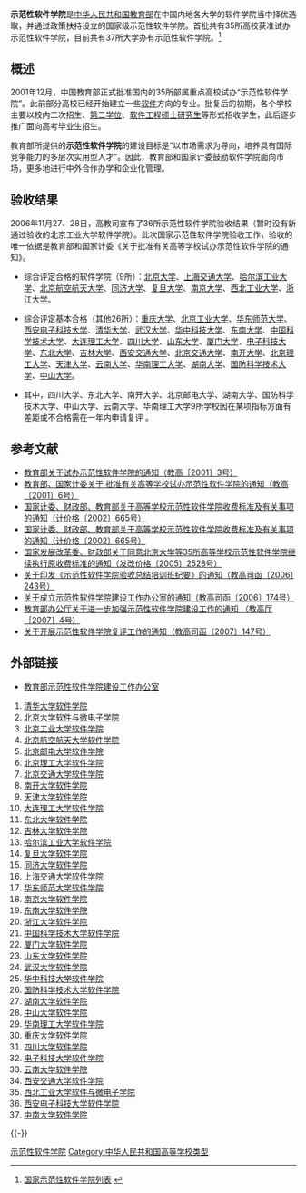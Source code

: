 {{noteTA
|T=zh-hans:示范性软件学院; zh-hant:示範性軟件學院;
|1=zh-hans:软件学院; zh-hant:軟件學院;
}}
'''示范性软件学院'''是[[中华人民共和国教育部|中华人民共和国教育部]]在中国内地各大学的软件学院当中择优选取，并通过政策扶持设立的国家级示范性软件学院。首批共有35所高校获准试办示范性软件学院，目前共有37所大学办有示范性软件学院。<ref>[http://rjb.bjtu.edu.cn/schools.php 国家示范性软件学院列表] {{webarchive|url=https://web.archive.org/web/20100828162323/http://rjb.bjtu.edu.cn/schools.php |date=2010-08-28 }}</ref>

==概述==
2001年12月，中国教育部正式批准国内的35所部属重点高校试办“示范性软件学院”。此前部分高校已经开始建立一些[[软件|软件]]方向的专业。批复后的初期，各个学校主要以校内二次招生、[[第二学位|第二学位]]、[[软件工程|软件工程]][[硕士|硕士]][[研究生|研究生]]等形式招收学生，此后逐步推广面向高考毕业生招生。

教育部所提供的'''示范性软件学院'''的建设目标是“以市场需求为导向，培养具有国际竞争能力的多层次实用型人才”。因此，教育部和国家计委鼓励软件学院面向市场，更多地进行中外合作办学和企业化管理。

==验收结果==
2006年11月27、28日，高教司宣布了36所示范性软件学院验收结果（暂时没有新通过验收的北京工业大学软件学院）。此次国家示范性软件学院验收工作，验收的唯一依据是教育部和国家计委《关于批准有关高等学校试办示范性软件学院的通知》。

* 综合评定合格的软件学院（9所）：[[北京大学|北京大学]]、[[上海交通大学|上海交通大学]]、[[哈尔滨工业大学|哈尔滨工业大学]]、[[北京航空航天大学|北京航空航天大学]]、[[同济大学|同济大学]]、[[复旦大学|复旦大学]]、[[南京大学|南京大学]]、[[西北工业大学|西北工业大学]]、[[浙江大学|浙江大学]]。

* 综合评定基本合格（其他26所）：[[重庆大学|重庆大学]]、[[北京工业大学|北京工业大学]]、[[华东师范大学|华东师范大学]]、[[西安电子科技大学|西安电子科技大学]]、[[清华大学|清华大学]]、[[武汉大学|武汉大学]]、[[华中科技大学|华中科技大学]]、[[东南大学|东南大学]]、[[中国科学技术大学|中国科学技术大学]]、[[大连理工大学|大连理工大学]]、[[四川大学|四川大学]]、[[山东大学|山东大学]]、[[厦门大学|厦门大学]]、[[电子科技大学|电子科技大学]]、[[东北大学|东北大学]]、[[吉林大学|吉林大学]]、[[西安交通大学|西安交通大学]]、[[北京交通大学|北京交通大学]]、[[南开大学|南开大学]]、[[北京理工大学|北京理工大学]]、[[天津大学|天津大学]]、[[云南大学|云南大学]]、[[华南理工大学|华南理工大学]]、[[湖南大学|湖南大学]]、[[国防科学技术大学|国防科学技术大学]]、[[中山大学|中山大学]]。

* 其中，四川大学、东北大学、南开大学、北京邮电大学、湖南大学、国防科学技术大学、中山大学、云南大学、华南理工大学9所学校因在某项指标方面有差距或不合格需在一年内申请复评 。

==参考文献==
<references />
* [https://web.archive.org/web/20100911130239/http://rjb.bjtu.edu.cn/show.php?id=39 教育部关于试办示范性软件学院的通知（教高［2001］3号）]
* [https://web.archive.org/web/20101007204658/http://www.moe.edu.cn/edoas/website18/13/info4013.htm 教育部、国家计委关于 批准有关高等学校试办示范性软件学院的通知（教高〔2001〕6号）]
* [https://web.archive.org/web/20100911130526/http://rjb.bjtu.edu.cn/show.php?id=34 国家计委、财政部、教育部关于高等学校示范性软件学院收费标准及有关事项的通知（计价格〔2002〕665号）]
* [https://web.archive.org/web/20100911130521/http://rjb.bjtu.edu.cn/show.php?id=33 国家计委、财政部、教育部关于高等学校示范性软件学院收费标准及有关事项的通知（计价格〔2002〕665号）]
* [https://web.archive.org/web/20100911130521/http://rjb.bjtu.edu.cn/show.php?id=33 国家发展改革委、财政部关于同意北京大学等35所高等学校示范性软件学院继续执行原收费标准的通知（发改价格〔2005〕2528号）]
* [https://web.archive.org/web/20100911131839/http://rjb.bjtu.edu.cn/show.php?id=31 关于印发《示范性软件学院验收总结培训班纪要》的通知（教高司函〔2006〕243号）]
* [https://web.archive.org/web/20100911130501/http://rjb.bjtu.edu.cn/show.php?id=27 关于成立示范性软件学院建设工作办公室的通知（教高司函〔2006〕174号）]
* [https://web.archive.org/web/20100628061119/http://rjb.bjtu.edu.cn/show.php?id=37 教育部办公厅关于进一步加强示范性软件学院建设工作的通知 （教高厅［2007］4号）]
* [https://web.archive.org/web/20100911130511/http://rjb.bjtu.edu.cn/show.php?id=30 关于开展示范性软件学院复评工作的通知（教高司函〔2007〕147号）]

== 外部链接 ==
* [https://web.archive.org/web/20081226110056/http://rjb.bjtu.edu.cn/ 教育部示范性软件学院建设工作办公室]
#[http://www.thss.tsinghua.edu.cn/ 清华大学软件学院] {{Wayback|url=http://www.thss.tsinghua.edu.cn/ |date=20080116021922 }}
#[https://web.archive.org/web/20190922023527/http://www.ss.pku.edu.cn/ 北京大学软件与微电子学院]
#[http://sse.bjut.edu.cn/ 北京工业大学软件学院] {{Wayback|url=http://sse.bjut.edu.cn/ |date=20071123124806 }}
#[https://web.archive.org/web/20060118052821/http://www.beihangsoft.cn/ 北京航空航天大学软件学院]
#[https://web.archive.org/web/20080409025202/http://www.buptsse.cn/ 北京邮电大学软件学院]
#[https://web.archive.org/web/20090415142123/http://ss.bit.edu.cn/ 北京理工大学软件学院]
#[http://rjxy.njtu.edu.cn/ 北京交通大学软件学院] {{Wayback|url=http://rjxy.njtu.edu.cn/ |date=20071203025733 }}
#[https://web.archive.org/web/20081223222439/http://cs.nku.cn/ 南开大学软件学院]
#[https://web.archive.org/web/20080405153751/http://cs.tju.edu.cn/ 天津大学软件学院]
#[http://ssdut.dlut.edu.cn/ 大连理工大学软件学院] {{Wayback|url=http://ssdut.dlut.edu.cn/ |date=20070920145011 }}
#[http://swc.neu.edu.cn/ 东北大学软件学院] {{Wayback|url=http://swc.neu.edu.cn/ |date=20110720000436 }}
#[https://web.archive.org/web/20071203023034/http://csw.jlu.edu.cn/ 吉林大学软件学院]
#[https://web.archive.org/web/20071116001510/http://software.hit.edu.cn/ 哈尔滨工业大学软件学院]
#[http://www.software.fudan.edu.cn/ 复旦大学软件学院] {{Wayback|url=http://www.software.fudan.edu.cn/ |date=20071113072742 }}
#[https://web.archive.org/web/20080704164540/http://sse.tongji.edu.cn/ 同济大学软件学院]
#[https://web.archive.org/web/20110515152034/http://se.sjtu.edu.cn/ 上海交通大学软件学院]
#[http://www.sei.ecnu.edu.cn/ 华东师范大学软件学院] {{Wayback|url=http://www.sei.ecnu.edu.cn/ |date=20071215071022 }}
#[http://software.nju.edu.cn/ 南京大学软件学院] {{Wayback|url=http://software.nju.edu.cn/ |date=20071125100343 }}
#[http://cose.seu.edu.cn/ 东南大学软件学院] {{Wayback|url=http://cose.seu.edu.cn/ |date=20071014013912 }}
#[http://www.cst.zju.edu.cn/ 浙江大学软件学院] {{Wayback|url=http://www.cst.zju.edu.cn/ |date=20071119063457 }}
#[http://sse.ustc.edu.cn/ 中国科学技术大学软件学院] {{Wayback|url=http://sse.ustc.edu.cn/ |date=20071013003223 }}
#[http://software.xmu.edu.cn/ 厦门大学软件学院] {{Wayback|url=http://software.xmu.edu.cn/ |date=20080706114109 }}
#[http://www.sc.sdu.edu.cn/ 山东大学软件学院] {{Wayback|url=http://www.sc.sdu.edu.cn/ |date=20100825074304 }}
#[http://www.iss.whu.edu.cn/ 武汉大学软件学院] {{Wayback|url=http://www.iss.whu.edu.cn/ |date=20071011025229 }}
#[http://sse.hust.edu.cn/ 华中科技大学软件学院] {{Wayback|url=http://sse.hust.edu.cn/ |date=20071203081935 }}
#[http://www.nudt.edu.cn/rjgc.htm 国防科学技术大学软件学院] {{Wayback|url=http://www.nudt.edu.cn/rjgc.htm |date=20071007051815 }}
#[http://ss.hnu.cn/ 湖南大学软件学院] {{Wayback|url=http://ss.hnu.cn/ |date=20071026091257 }}
#[https://web.archive.org/web/20071010102131/http://ss.zsu.edu.cn/ 中山大学软件学院]
#[http://isu.scut.edu.cn:8880/ 华南理工大学软件学院]{{dead link|date=2018年4月 |bot=InternetArchiveBot |fix-attempted=yes }}
#[http://www.cse.cqu.edu.cn/ 重庆大学软件学院] {{Wayback|url=http://www.cse.cqu.edu.cn/ |date=20071020033404 }}
#[http://sw.scu.edu.cn/ 四川大学软件学院] {{Wayback|url=http://sw.scu.edu.cn/ |date=20120827192221 }}
#[http://www.ss.uestc.edu.cn/ 电子科技大学软件学院] {{Wayback|url=http://www.ss.uestc.edu.cn/ |date=20071221004243 }}
#[http://www.sei.ynu.edu.cn/ 云南大学软件学院] {{Wayback|url=http://www.sei.ynu.edu.cn/ |date=20071021022324 }}
#[http://se.xjtu.edu.cn/ 西安交通大学软件学院] {{Wayback|url=http://se.xjtu.edu.cn/ |date=20080705033342 }}
#[http://www.nwpu.edu.cn/ruanjian/ 西北工业大学软件与微电子学院] {{Wayback|url=http://www.nwpu.edu.cn/ruanjian/ |date=20071215021501 }}
#[https://web.archive.org/web/20071117202727/http://sc.xidian.edu.cn/ 西安电子科技大学软件学院]
#[http://software.csu.edu.cn 中南大学软件学院] {{Wayback|url=http://software.csu.edu.cn/ |date=20200505232804 }}

{{-}}
{{示范性软件学院}}

[[Category:示范性软件学院|]]
[[Category:中华人民共和国高等学校类型|Category:中华人民共和国高等学校类型]]